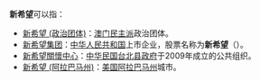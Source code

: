 '''新希望'''可以指：

* [[新希望_(政治团体)|新希望 (政治团体)]]：[[澳门|澳门]][[民主派_(澳门)|民主派]]政治团体。
* [[新希望集团|新希望集团]]：[[中华人民共和国|中华人民共和国]]上市企业，股票名称为'''新希望'''（{{szse2|000876}}）。
* [[新希望關懷中心|新希望關懷中心]]：[[中华民国|中华民国]][[台北县政府|台北县政府]]于2009年成立的公共组织。
* [[新希望_(阿拉巴马州)|新希望 (阿拉巴马州)]]：[[美国|美国]][[阿拉巴马州|阿拉巴马州]]城市。

{{disambig|cat=三字消歧义}}